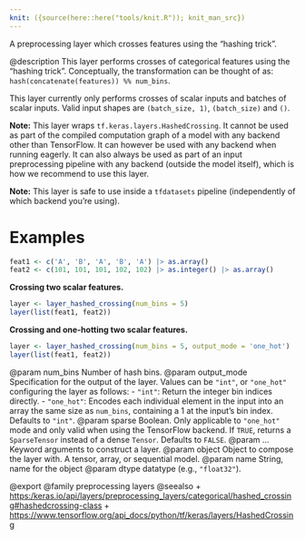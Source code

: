 ```yaml
---
knit: ({source(here::here("tools/knit.R")); knit_man_src})
---
```

A preprocessing layer which crosses features using the "hashing trick".

@description
This layer performs crosses of categorical features using the "hashing
trick". Conceptually, the transformation can be thought of as:
`hash(concatenate(features)) %% num_bins`.

This layer currently only performs crosses of scalar inputs and batches of
scalar inputs. Valid input shapes are `(batch_size, 1)`, `(batch_size)` and
`()`.

**Note:** This layer wraps `tf.keras.layers.HashedCrossing`. It cannot
be used as part of the compiled computation graph of a model with
any backend other than TensorFlow.
It can however be used with any backend when running eagerly.
It can also always be used as part of an input preprocessing pipeline
with any backend (outside the model itself), which is how we recommend
to use this layer.

**Note:** This layer is safe to use inside a `tfdatasets` pipeline
(independently of which backend you're using).

# Examples

```r
feat1 <- c('A', 'B', 'A', 'B', 'A') |> as.array()
feat2 <- c(101, 101, 101, 102, 102) |> as.integer() |> as.array()
```

**Crossing two scalar features.**

```r
layer <- layer_hashed_crossing(num_bins = 5)
layer(list(feat1, feat2))
```

**Crossing and one-hotting two scalar features.**

```r
layer <- layer_hashed_crossing(num_bins = 5, output_mode = 'one_hot')
layer(list(feat1, feat2))
```

@param num_bins Number of hash bins.
@param output_mode Specification for the output of the layer. Values can be
    `"int"`, or `"one_hot"` configuring the layer as follows:
    - `"int"`: Return the integer bin indices directly.
    - `"one_hot"`: Encodes each individual element in the input into an
        array the same size as `num_bins`, containing a 1 at the input's
        bin index. Defaults to `"int"`.
@param sparse Boolean. Only applicable to `"one_hot"` mode and only valid
    when using the TensorFlow backend. If `TRUE`, returns
    a `SparseTensor` instead of a dense `Tensor`. Defaults to `FALSE`.
@param ... Keyword arguments to construct a layer.
@param object Object to compose the layer with. A tensor, array, or sequential model.
@param name String, name for the object
@param dtype datatype (e.g., `"float32"`).

@export
@family preprocessing layers
@seealso
+ <https:/keras.io/api/layers/preprocessing_layers/categorical/hashed_crossing#hashedcrossing-class>
+ <https://www.tensorflow.org/api_docs/python/tf/keras/layers/HashedCrossing>

